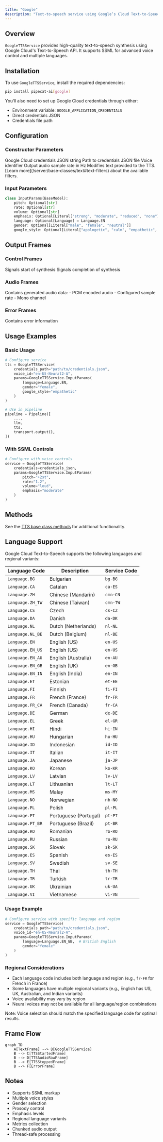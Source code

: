 ```yaml
---
title: "Google"
description: "Text-to-speech service using Google’s Cloud Text-to-Speech API"
---
```


## Overview

`GoogleTTSService` provides high-quality text-to-speech synthesis using Google Cloud's Text-to-Speech API. It supports SSML for advanced voice control and multiple languages.

## Installation

To use `GoogleTTSService`, install the required dependencies:

```bash
pip install pipecat-ai[google]
```

You'll also need to set up Google Cloud credentials through either:

- Environment variable: `GOOGLE_APPLICATION_CREDENTIALS`
- Direct credentials JSON
- Credentials file path

## Configuration

### Constructor Parameters

<ParamField path="credentials" type="str | None" optional>
  Google Cloud credentials JSON string
</ParamField>

<ParamField path="credentials_path" type="str | None" optional>
  Path to credentials JSON file
</ParamField>

<ParamField path="voice_id" type="str" default="en-US-Neural2-A">
  Voice identifier
</ParamField>

<ParamField path="sample_rate" type="int" default="None">
  Output audio sample rate in Hz
</ParamField>

<ParamField path="text_filter" type="BaseTextFilter" default="None">
  Modifies text provided to the TTS. [Learn
  more](/server/base-classes/text#text-filters) about the available filters.
</ParamField>

### Input Parameters

```python
class InputParams(BaseModel):
    pitch: Optional[str]
    rate: Optional[str]
    volume: Optional[str]
    emphasis: Optional[Literal["strong", "moderate", "reduced", "none"]]
    language: Optional[Language] = Language.EN
    gender: Optional[Literal["male", "female", "neutral"]]
    google_style: Optional[Literal["apologetic", "calm", "empathetic", "firm", "lively"]]
```

## Output Frames

### Control Frames

<ParamField path="TTSStartedFrame" type="Frame">
  Signals start of synthesis
</ParamField>

<ParamField path="TTSStoppedFrame" type="Frame">
  Signals completion of synthesis
</ParamField>

### Audio Frames

<ParamField path="TTSAudioRawFrame" type="Frame">
  Contains generated audio data: - PCM encoded audio - Configured sample rate -
  Mono channel
</ParamField>

### Error Frames

<ParamField path="ErrorFrame" type="Frame">
  Contains error information
</ParamField>

## Usage Examples

### Basic Usage

```python
# Configure service
tts = GoogleTTSService(
    credentials_path="path/to/credentials.json",
    voice_id="en-US-Neural2-A",
    params=GoogleTTSService.InputParams(
        language=Language.EN,
        gender="female",
        google_style="empathetic"
    )
)

# Use in pipeline
pipeline = Pipeline([
    ...,
    llm,
    tts,
    transport.output(),
])
```

### With SSML Controls

```python
# Configure with voice controls
service = GoogleTTSService(
    credentials=credentials_json,
    params=GoogleTTSService.InputParams(
        pitch="+2st",
        rate="1.2",
        volume="loud",
        emphasis="moderate"
    )
)
```

## Methods

See the [TTS base class methods](/server/base-classes/speech#ttsservice) for additional functionality.

## Language Support

Google Cloud Text-to-Speech supports the following languages and regional variants:

| Language Code    | Description           | Service Code |
| ---------------- | --------------------- | ------------ |
| `Language.BG`    | Bulgarian             | `bg-BG`      |
| `Language.CA`    | Catalan               | `ca-ES`      |
| `Language.ZH`    | Chinese (Mandarin)    | `cmn-CN`     |
| `Language.ZH_TW` | Chinese (Taiwan)      | `cmn-TW`     |
| `Language.CS`    | Czech                 | `cs-CZ`      |
| `Language.DA`    | Danish                | `da-DK`      |
| `Language.NL`    | Dutch (Netherlands)   | `nl-NL`      |
| `Language.NL_BE` | Dutch (Belgium)       | `nl-BE`      |
| `Language.EN`    | English (US)          | `en-US`      |
| `Language.EN_US` | English (US)          | `en-US`      |
| `Language.EN_AU` | English (Australia)   | `en-AU`      |
| `Language.EN_GB` | English (UK)          | `en-GB`      |
| `Language.EN_IN` | English (India)       | `en-IN`      |
| `Language.ET`    | Estonian              | `et-EE`      |
| `Language.FI`    | Finnish               | `fi-FI`      |
| `Language.FR`    | French (France)       | `fr-FR`      |
| `Language.FR_CA` | French (Canada)       | `fr-CA`      |
| `Language.DE`    | German                | `de-DE`      |
| `Language.EL`    | Greek                 | `el-GR`      |
| `Language.HI`    | Hindi                 | `hi-IN`      |
| `Language.HU`    | Hungarian             | `hu-HU`      |
| `Language.ID`    | Indonesian            | `id-ID`      |
| `Language.IT`    | Italian               | `it-IT`      |
| `Language.JA`    | Japanese              | `ja-JP`      |
| `Language.KO`    | Korean                | `ko-KR`      |
| `Language.LV`    | Latvian               | `lv-LV`      |
| `Language.LT`    | Lithuanian            | `lt-LT`      |
| `Language.MS`    | Malay                 | `ms-MY`      |
| `Language.NO`    | Norwegian             | `nb-NO`      |
| `Language.PL`    | Polish                | `pl-PL`      |
| `Language.PT`    | Portuguese (Portugal) | `pt-PT`      |
| `Language.PT_BR` | Portuguese (Brazil)   | `pt-BR`      |
| `Language.RO`    | Romanian              | `ro-RO`      |
| `Language.RU`    | Russian               | `ru-RU`      |
| `Language.SK`    | Slovak                | `sk-SK`      |
| `Language.ES`    | Spanish               | `es-ES`      |
| `Language.SV`    | Swedish               | `sv-SE`      |
| `Language.TH`    | Thai                  | `th-TH`      |
| `Language.TR`    | Turkish               | `tr-TR`      |
| `Language.UK`    | Ukrainian             | `uk-UA`      |
| `Language.VI`    | Vietnamese            | `vi-VN`      |

### Usage Example

```python
# Configure service with specific language and region
service = GoogleTTSService(
    credentials_path="path/to/credentials.json",
    voice_id="en-US-Neural2-A",
    params=GoogleTTSService.InputParams(
        language=Language.EN_GB,  # British English
        gender="female"
    )
)
```

### Regional Considerations

- Each language code includes both language and region (e.g., `fr-FR` for French in France)
- Some languages have multiple regional variants (e.g., English has US, UK, Australian, and Indian variants)
- Voice availability may vary by region
- Neural voices may not be available for all language/region combinations

Note: Voice selection should match the specified language code for optimal results.

## Frame Flow

```mermaid
graph TD
    A[TextFrame] --> B[GoogleTTSService]
    B --> C[TTSStartedFrame]
    B --> D[TTSAudioRawFrame]
    B --> E[TTSStoppedFrame]
    B --> F[ErrorFrame]
```

## Notes

- Supports SSML markup
- Multiple voice styles
- Gender selection
- Prosody control
- Emphasis levels
- Regional language variants
- Metrics collection
- Chunked audio output
- Thread-safe processing
